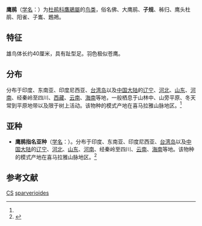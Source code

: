 {{speciesbox
| name = 鹰鹃
| status = LC
| status_system = IUCN3.1
| status_ref = <ref>{{IUCN|id=22728111 |title=''Hierococcyx sparverioides'' |assessors=[[BirdLife_International|BirdLife International]] |version=2014.3 |year=2014 |accessdate=31 December 2014}}</ref>
| image = Large Hawk Cuckoo (Hierococcyx sparverioides).jpg
| image_caption = [[File:LargeHawkCuckoo.ogg|thumb]]
| genus = Hierococcyx
| species = sparverioides
| authority = (Vigors)<ref name='id2140'>{{cite web| url =http://www.bioinfo.cn/db05/BjdwSpecies.php?action=view&id=2140| title =鹰鹃| work =《中国动物物种编目数据库》| publisher =中国科学院微生物研究所| author =中国科学院动物研究所| accessdate =2009-04-04| deadurl =yes| archiveurl =https://web.archive.org/web/20160305062420/http://www.bioinfo.cn/db05/BjdwSpecies.php?action=view&id=2140| archivedate =2016-03-05}}</ref>
| synonyms = ''Cuculus sparverioides''
}}

'''鹰鹃'''（[[学名|学名]]：{{lang|la|''Hierococcyx sparverioides''}}）为[[杜鹃科|杜鹃科]][[鷹鵑屬|鷹鵑屬]]的[[鸟类|鸟类]]，俗名佛、大鹰鹃、'''子规'''、秭归、鹰头杜鹃、阳雀、子巂、鶗鴂。

== 特征 ==
雄鸟体长约40厘米，具有趾型足。羽色极似苍鹰。

== 分布 ==
分布于印度、东南亚、印度尼西亚、[[台湾岛|台湾岛]]以及[[中国大陆|中国大陆]]的[[辽宁|辽宁]]、[[河北|河北]]、[[山东|山东]]、[[河南|河南]]、经秦岭至四川、[[西藏|西藏]]、[[云南|云南]]、[[海南|海南]]等地，一般栖息于山林中、山旁平原、冬天常到平原地带以及限于树上活动。该物种的模式产地在喜马拉雅山脉地区。<ref name='id2140'/>

== 亚种 ==
*'''鹰鹃指名亚种'''（[[学名|学名]]：{{lang|la|''Hierococcyx sparverioides sparverioides''}}）。分布于印度、东南亚、印度尼西亚、[[台湾岛|台湾岛]]以及[[中国大陆|中国大陆]]的[[辽宁|辽宁]]、[[河北|河北]]、[[山东|山东]]、[[河南|河南]]、经秦岭至四川、[[云南|云南]]、[[海南|海南]]等地。该物种的模式产地在喜马拉雅山脉地区。<ref name='id2141'>{{cite web| url =http://www.bioinfo.cn/db05/BjdwSpecies.php?action=view&id=2141| title =鹰鹃指名亚种| work =《中国动物物种编目数据库》| publisher =中国科学院微生物研究所| author =中国科学院动物研究所| accessdate =2009-04-04| deadurl =yes| archiveurl =https://web.archive.org/web/20160305012233/http://www.bioinfo.cn/db05/BjdwSpecies.php?action=view&id=2141| archivedate =2016-03-05}}</ref>

== 参考文献 ==
{{reflist}}
{{Taxonbar|from=Q388301}}

[[Category:IUCN红色名录无危物种|CS]]
[[Category:杜鹃属|sparverioides]]


{{鸟类小作品}}